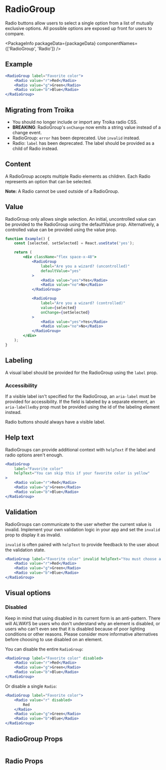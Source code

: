 
# RadioGroup

Radio buttons allow users to select a single option from a list of mutually
exclusive options. All possible options are exposed up front for users to
compare.

<PackageInfo
    packageData={packageData}
    componentNames={['RadioGroup', 'Radio']}
/>

## Example

```jsx example
<RadioGroup label="Favorite color">
    <Radio value="r">Red</Radio>
    <Radio value="g">Green</Radio>
    <Radio value="b">Blue</Radio>
</RadioGroup>
```

## Migrating from Troika

-   You should no longer include or import any Troika radio CSS.
-   **BREAKING**: RadioGroup's `onChange` now emits a string value instead of a
    change event.
-   RadioGroup: `error` has been deprecated. Use `invalid` instead.
-   Radio: `label` has been deprecated. The label should be provided as a child
    of Radio instead.

## Content

A RadioGroup accepts multiple Radio elements as children. Each Radio represents
an option that can be selected.

**Note:** A Radio cannot be used outside of a RadioGroup.

## Value

RadioGroup only allows single selection. An initial, uncontrolled value can be
provided to the RadioGroup using the defaultValue prop. Alternatively, a
controlled value can be provided using the value prop.

```jsx example
function Example() {
    const [selected, setSelected] = React.useState('yes');

    return (
        <div className="flex space-x-48">
            <RadioGroup
                label="Are you a wizard? (uncontrolled)"
                defaultValue="yes"
            >
                <Radio value="yes">Yes</Radio>
                <Radio value="no">No</Radio>
            </RadioGroup>

            <RadioGroup
                label="Are you a wizard? (controlled)"
                value={selected}
                onChange={setSelected}
            >
                <Radio value="yes">Yes</Radio>
                <Radio value="no">No</Radio>
            </RadioGroup>
        </div>
    );
}
```

## Labeling

A visual label should be provided for the RadioGroup using the `label` prop.

### Accessibility

If a visible label isn't specified for the RadioGroup, an `aria-label` must be
provided for accessibility. If the field is labeled by a separate element, an
`aria-labelledby` prop must be provided using the id of the labeling element
instead.

Radio buttons should always have a visible label.

## Help text

RadioGroups can provide additional context with `helpText` if the label and
radio options aren't enough.

```jsx example
<RadioGroup
    label="Favorite color"
    helpText="You can skip this if your favorite color is yellow"
>
    <Radio value="r">Red</Radio>
    <Radio value="g">Green</Radio>
    <Radio value="b">Blue</Radio>
</RadioGroup>
```

## Validation

RadioGroups can communicate to the user whether the current value is invalid.
Implement your own validation logic in your app and set the `invalid` prop to
display it as invalid.

`invalid` is often paired with `helpText` to provide feedback to the user about
the validation state.

```jsx example
<RadioGroup label="Favorite color" invalid helpText="You must choose a color">
    <Radio value="r">Red</Radio>
    <Radio value="g">Green</Radio>
    <Radio value="b">Blue</Radio>
</RadioGroup>
```

## Visual options

### Disabled

Keep in mind that using disabled in its current form is an anti-pattern. There will ALWAYS be users who don't understand why an element is disabled, or users who can't even see that it is disabled because of poor lighting conditions or other reasons. Please consider more informative alternatives before choosing to use disabled on an element.

You can disable the entire `RadioGroup`:

```jsx example
<RadioGroup label="Favorite color" disabled>
    <Radio value="r">Red</Radio>
    <Radio value="g">Green</Radio>
    <Radio value="b">Blue</Radio>
</RadioGroup>
```

Or disable a single `Radio`:

```jsx example
<RadioGroup label="Favorite color">
    <Radio value="r" disabled>
        Red
    </Radio>
    <Radio value="g">Green</Radio>
    <Radio value="b">Blue</Radio>
</RadioGroup>
```

## RadioGroup Props

```props packages/radio/src/RadioGroup.tsx

```

## Radio Props

```props packages/radio/src/Radio.tsx

```
